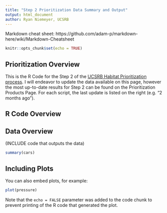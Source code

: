 ```yaml
---
title: "Step 2 Prioritization Data Summary and Output"
output: html_document
author: Ryan Niemeyer, UCSRB
---
```


Markdown cheat sheet: https://github.com/adam-p/markdown-here/wiki/Markdown-Cheatsheet

```r
knitr::opts_chunk$set(echo = TRUE)
```

## Prioritization Overview

This is the R Code for the Step 2 of the [UCSRB Habitat Prioritization process](https://www.ucsrb.org/prioritization/). I will endeavor to update the data available on this page, however the most up-to-date results for Step 2 can be found on the Prioritization Products Page. For each script, the last update is listed on the right (e.g. "2 months ago").

## R Code Overview




## Data Overview

(INCLUDE code that outputs the data)

```r
summary(cars)
```

## Including Plots

You can also embed plots, for example:

```r
plot(pressure)
```

Note that the `echo = FALSE` parameter was added to the code chunk to prevent printing of the R code that generated the plot.

